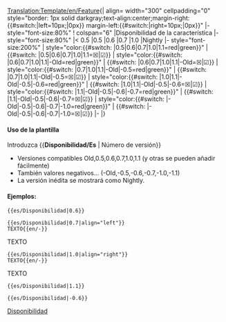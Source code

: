 <noinclude>[[Translation:Template/en/Feature]]</noinclude><noinclude></noinclude><includeonly>{| align={{{align|"center"}}} width="300" cellpadding="0" style="border: 1px solid darkgray;text-align:center;margin-right:{{#switch:{{{align|}}}|left=10px;|0px}} margin-left:{{#switch:{{{align|}}}|right=10px;|0px}}"
|- style="font-size:80%"
! colspan="6" |Disponibilidad de la característica
|- style="font-size:80%"
|< 0.5
|0.5
|0.6
|0.7
|1.0
|Nightly
|- style="font-size:200%"
| style="color:{{#switch: {{{1|}}}|0.5|0.6|0.7|1.0|1.1=red|green}}" | {{#switch: {{{1|}}}|0.5|0.6|0.7|1.0|1.1=&#9746;|&#9745;}}
| style="color:{{#switch: {{{1|}}}|0.6|0.7|1.0|1.1|-Old=red|green}}" | {{#switch: {{{1|}}}|0.6|0.7|1.0|1.1|-Old=&#9746;|&#9745;}}
| style="color:{{#switch: {{{1|}}}|0.7|1.0|1.1|-Old|-0.5=red|green}}" | {{#switch: {{{1|}}}|0.7|1.0|1.1|-Old|-0.5=&#9746;|&#9745;}}
| style="color:{{#switch: {{{1|}}}|1.0|1.1|-Old|-0.5|-0.6=red|green}}" | {{#switch: {{{1|}}}|1.0|1.1|-Old|-0.5|-0.6=&#9746;|&#9745;}}
| style="color:{{#switch: {{{1|}}}|1.1|-Old|-0.5|-0.6|-0.7=red|green}}" | {{#switch: {{{1|}}}|1.1|-Old|-0.5|-0.6|-0.7=&#9746;|&#9745;}}
| style="color:{{#switch: {{{1|}}}|-Old|-0.5|-0.6|-0.7|-1.0=red|green}}" | {{#switch: {{{1|}}}|-Old|-0.5|-0.6|-0.7|-1.0=&#9746;|&#9745;}}
|-
|}</includeonly><noinclude>

====Uso de la plantilla====
Introduzca <nowiki>{{</nowiki>'''Disponibilidad/Es'''<nowiki> | Número de versión}}</nowiki>
*Versiones compatibles Old,0.5,0.6,0.7,1.0,1.1 (y otras se pueden añadir fácilmente)
*También valores negativos... (-Old,-0.5,-0.6,-0.7,-1.0,-1.1)
*La versión inédita se mostrará como Nightly.

====Ejemplos:====
<pre>{{es/Disponibilidad|0.6}}</pre>
{{es/Disponibilidad|0.6}}
<pre>{{es/Disponibilidad|0.7|align="left"}}
TEXTO{{en/-}}</pre>
{{es/Disponibilidad|0.7|align="left"}}
TEXTO{{en/-}}
<pre>{{es/Disponibilidad|1.0|align="right"}}
TEXTO{{en/-}}</pre>
{{es/Disponibilidad|1.0|align="right"}}
TEXTO{{en/-}}
<pre>{{es/Disponibilidad|1.1}}</pre>
{{es/Disponibilidad|1.1}}
<pre>{{es/Disponibilidad|-0.6}}</pre>
{{es/Disponibilidad|-0.6}}

[[Category:es/Plantillas|Disponibilidad]]
</noinclude>
